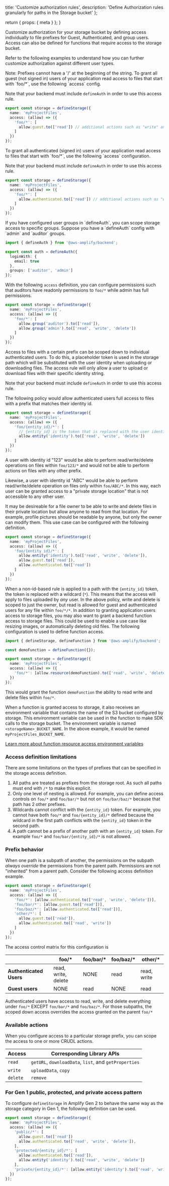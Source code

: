   title: 'Customize authorization rules',
  description: 'Define Authorization rules granularly for paths in the Storage bucket'
};

  return {
    props: {
      meta
    }
  };
}

Customize authorization for your storage bucket by defining access individually to file prefixes for Guest, Authenticated, and group users. Access can also be defined for functions that require access to the storage bucket.

Refer to the following examples to understand how you can further customize authorization against different user types.

<Callout>
Note: Prefixes cannot have a '/' at the beginning of the string.
</Callout>

<BlockSwitcher>
<Block name="Guest Users">
To grant all guest (not signed in) users of your application read access to files that start with `foo/*`, use the following `access` config.

Note that your backend must include `defineAuth` in order to use this access rule.

```ts title="amplify/storage/resource.ts"
export const storage = defineStorage({
  name: 'myProjectFiles',
  access: (allow) => ({
    'foo/*': [
      allow.guest.to(['read']) // additional actions such as "write" and "delete" can be specified depending on your use case
    ]
  })
});
```
</Block>
<Block name="Authenticated Users">
To grant all authenticated (signed in) users of your application read access to files that start with `foo/*`, use the following `access` configuration.

Note that your backend must include `defineAuth` in order to use this access rule.

```ts title="amplify/storage/resource.ts"
export const storage = defineStorage({
  name: 'myProjectFiles',
  access: (allow) => ({
    'foo/*': [
      allow.authenticated.to(['read']) // additional actions such as "write" and "delete" can be specified depending on your use case
    ]
  })
});
```
</Block>
<Block name="User Groups">
If you have configured user groups in `defineAuth`, you can scope storage access to specific groups. Suppose you have a `defineAuth` config with `admin` and `auditor` groups.

```ts title="amplify/auth/resource.ts"
import { defineAuth } from '@aws-amplify/backend';

export const auth = defineAuth({
  loginWith: {
    email: true
  },
  groups: ['auditor', 'admin']
});
```
With the following `access` definition, you can configure permissions such that auditors have readonly permissions to `foo/*` while admin has full permissions.

```ts title="amplify/storage/resource.ts"
export const storage = defineStorage({
  name: 'myProjectFiles',
  access: (allow) => ({
    'foo/*': [
      allow.group('auditor').to(['read']),
      allow.group('admin').to(['read', 'write', 'delete'])
    ]
  })
});
```
</Block>
<Block name="Owners">
Access to files with a certain prefix can be scoped down to individual authenticated users. To do this, a placeholder token is used in the storage path which will be substituted with the user identity when uploading or downloading files. The access rule will only allow a user to upload or download files with their specific identity string.

Note that your backend must include `defineAuth` in order to use this access rule.

The following policy would allow authenticated users full access to files with a prefix that matches their identity id.

```ts title="amplify/storage/resource.ts"
export const storage = defineStorage({
  name: 'myProjectFiles',
  access: (allow) => ({
    'foo/{entity_id}/*': [
      // {entity_id} is the token that is replaced with the user identity id
      allow.entity('identity').to(['read', 'write', 'delete'])
    ]
  })
});
```
A user with identity id "123" would be able to perform read/write/delete operations on files within `foo/123/*` and would not be able to perform actions on files with any other prefix.

Likewise, a user with identity id "ABC" would be able to perform read/write/delete operation on files only within `foo/ABC/*`. In this way, each user can be granted access to a "private storage location" that is not accessible to any other user.

It may be desireable for a file owner to be able to write and delete files in their private location but allow anyone to read from that location. For example, profile pictures should be readable by anyone, but only the owner can modify them. This use case can be configured with the following definition.

```ts title="amplify/storage/resource.ts"
export const storage = defineStorage({
  name: 'myProjectFiles',
  access: (allow) => ({
    'foo/{entity_id}/*': [
      allow.entity('identity').to(['read', 'write', 'delete']),
      allow.guest.to(['read']),
      allow.authenticated.to(['read'])
    ]
  })
});
```
When a non-id-based rule is applied to a path with the `{entity_id}` token, the token is replaced with a wildcard (`*`). This means that the access will apply to files uploaded by _any_ user. In the above policy, write and delete is scoped to just the owner, but read is allowed for guest and authenticated users for any file within `foo/*/*`.
</Block>
<Block name="Functions">
In addition to granting application users access to storage files, you may also want to grant a backend function access to storage files. This could be used to enable a use case like resizing images, or automatically deleting old files. The following configuration is used to define function access.

```ts title="amplify/storage/resource.ts"
import { defineStorage, defineFunction } from '@aws-amplify/backend';

const demoFunction = defineFunction({});

export const storage = defineStorage({
  name: 'myProjectFiles',
  access: (allow) => ({
    'foo/*': [allow.resource(demoFunction).to(['read', 'write', 'delete'])]
  })
});
```

This would grant the function `demoFunction` the ability to read write and delete files within `foo/*`.

When a function is granted access to storage, it also receives an environment variable that contains the name of the S3 bucket configured by storage. This environment variable can be used in the function to make SDK calls to the storage bucket. The environment variable is named `<storageName>_BUCKET_NAME`. In the above example, it would be named `myProjectFiles_BUCKET_NAME`.

[Learn more about function resource access environment variables](/gen2/build-a-backend/functions/#resource-access)
</Block>
</BlockSwitcher>

### Access definition limitations

There are some limitations on the types of prefixes that can be specified in the storage access definition.

1. All paths are treated as prefixes from the storage root. As such all paths must end with `/*` to make this explicit.
2. Only one level of nesting is allowed. For example, you can define access controls on `foo/*` and `foo/bar/*` but not on `foo/bar/baz/*` because that path has 2 other prefixes.
3. Wildcards cannot conflict with the `{entity_id}` token. For example, you cannot have both `foo/*` and `foo/{entity_id}/*` defined because the wildcard in the first path conflicts with the `{entity_id}` token in the second path.
4. A path cannot be a prefix of another path with an `{entity_id}` token. For example `foo/*` and `foo/bar/{entity_id}/*` is not allowed.

### Prefix behavior

When one path is a subpath of another, the permissions on the subpath _always override_ the permissions from the parent path. Permissions are not "inherited" from a parent path. Consider the following access definition example.

```ts
export const storage = defineStorage({
  name: 'myProjectFiles',
  access: (allow) => ({
    'foo/*': [allow.authenticated.to(['read', 'write', 'delete'])],
    'foo/bar/*': [allow.guest.to(['read'])],
    'foo/baz/*': [allow.authenticated.to(['read'])],
    'other/*': [
      allow.guest.to(['read']),
      allow.authenticated.to(['read', 'write'])
    ]
  })
});
```

The access control matrix for this configuration is

|  | foo/\* | foo/bar/\* | foo/baz/\* | other/\* |
| --- | --- | --- | --- | --- |
| **Authenticated Users** | read, write, delete | NONE | read | read, write |
| **Guest users** | NONE | read | NONE | read |

Authenticated users have access to read, write, and delete everything under `foo/*` EXCEPT `foo/bar/*` and `foo/baz/*`. For those subpaths, the scoped down access overrides the access granted on the parent `foo/*`

### Available actions

When you configure access to a particular storage prefix, you can scope the access to one or more CRUDL actions.

| Access | Corresponding Library APIs |
|---|----|
|`read`|`getURL`, `downloadData`, `list`, and `getProperties`|
|`write`|`uploadData`, `copy`|
|`delete`|`remove`|

### For Gen 1 public, protected, and private access pattern

To configure `defineStorage` in Amplify Gen 2 to behave the same way as the storage category in Gen 1, the following definition can be used.

```ts title="amplify/storage/resource.ts"
export const storage = defineStorage({
  name: 'myProjectFiles',
  access: (allow) => ({
    'public/*': [
      allow.guest.to(['read'])
      allow.authenticated.to(['read', 'write', 'delete']),
    ],
    'protected/{entity_id}/*': [
      allow.authenticated.to(['read']),
      allow.entity('identity').to(['read', 'write', 'delete'])
    ],
    'private/{entity_id}/*': [allow.entity('identity').to(['read', 'write', 'delete'])]
  })
});
```
